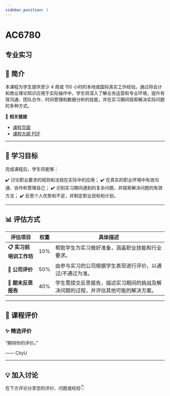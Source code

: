 ```yaml
---
sidebar_position: 1
---
```


# AC6780
## 专业实习

## **📘 简介**
本课程为学生提供至少 4 周或 150 小时的本地或国际真实工作经验。通过将会计和商业理论知识应用于实际操作中，学生将深入了解业务运营和专业环境，提升有效沟通、团队合作、时间管理和数据分析的技能，并在实习期间探索解决实际问题的多种方式。

🔗 **相关链接**
- [课程页面](https://www.cityu.edu.hk/catalogue/pg/202425/course/AC6780.htm)
- [课程大纲 PDF](https://www.cityu.edu.hk/catalogue/pg/202425/course/AC6780.pdf)

---

## **🎯 学习目标**

完成课程后，学生将能够：

✔️ 讨论职业要求的规则和法规在实际中的应用；
✔️ 在真实的职业环境中有效沟通、协作和管理自己；
✔️ 识别实习期间遇到的复杂问题，并探索解决问题的有效方法；
✔️ 反思个人优势和不足，并制定职业目标和计划。

---

## **📊 评估方式**

| **评估项目**              | **权重** | **具体描述**                                                                                     |
|--------------------------|---------|-----------------------------------------------------------------------------------------------|
| **📋 实习前培训工作坊**     | 10%     | 帮助学生为实习做好准备，涵盖职业技能和行业要求。                                                  |
| **📝 公司评价**            | 50%     | 由参与实习的公司根据学生表现进行评价，以通过/不通过为准。                                          |
| **📄 期末反思报告**         | 40%     | 学生需提交反思报告，描述实习期间的挑战及解决问题的过程，并评估其他可能的解决方案。                  |

---

## **💬 课程评价**

### ✨ **精选评价**
<div className={commentStyles.commentBox}>
    <p className={commentStyles.commentText}>
        “期待你的评价。”
    </p>
    <p className={commentStyles.commentAuthor}>—— CityU</p>
</div>

---

## **💡 加入讨论**

在下方评论分享您的评价、问题或经验👇
<Utterances />